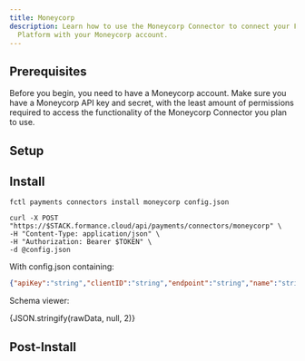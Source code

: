 ```yaml
---
title: Moneycorp
description: Learn how to use the Moneycorp Connector to connect your Formance
  Platform with your Moneycorp account.
---
```



## Prerequisites

Before you begin, you need to have a Moneycorp account. Make sure you have a Moneycorp API key and secret, with the least amount of permissions required to access the functionality of the Moneycorp Connector you plan to use.

<ApiWarning/>

## Setup

<Moneycorp/>

## Install

<StackCmd>

```shell
fctl payments connectors install moneycorp config.json
```

```shell
curl -X POST "https://$STACK.formance.cloud/api/payments/connectors/moneycorp" \
-H "Content-Type: application/json" \
-H "Authorization: Bearer $TOKEN" \
-d @config.json
```

</StackCmd>

With config.json containing:

```json
{"apiKey":"string","clientID":"string","endpoint":"string","name":"string","pageSize":"25","pollingPeriod":"2m"}
```

Schema viewer:

<CodeBlock language="json-schema">{JSON.stringify(rawData, null, 2)}</CodeBlock>

## Post-Install

<MoneycorpPostInstall/>

